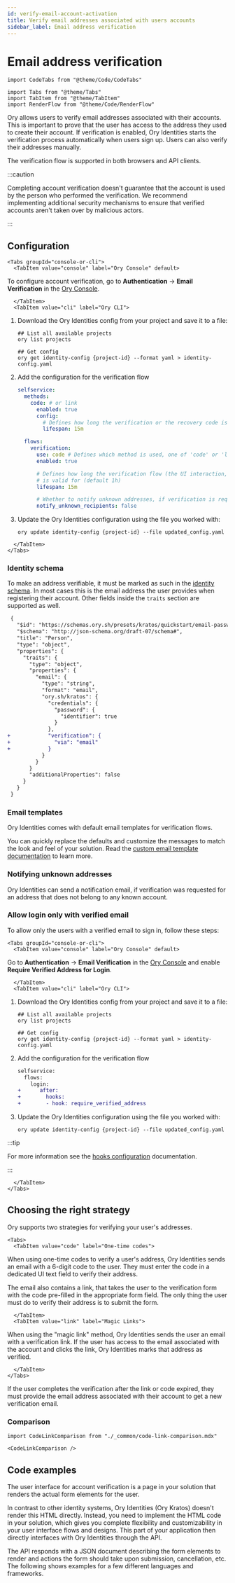 ```yaml
---
id: verify-email-account-activation
title: Verify email addresses associated with users accounts
sidebar_label: Email address verification
---
```


# Email address verification

```mdx-code-block
import CodeTabs from "@theme/Code/CodeTabs"

import Tabs from "@theme/Tabs"
import TabItem from "@theme/TabItem"
import RenderFlow from "@theme/Code/RenderFlow"
```

Ory allows users to verify email addresses associated with their accounts. This is important to prove that the user has access to
the address they used to create their account. If verification is enabled, Ory Identities starts the verification process
automatically when users sign up. Users can also verify their addresses manually.

The verification flow is supported in both browsers and API clients.

:::caution

Completing account verification doesn't guarantee that the account is used by the person who performed the verification. We
recommend implementing additional security mechanisms to ensure that verified accounts aren't taken over by malicious actors.

:::

## Configuration

```mdx-code-block
<Tabs groupId="console-or-cli">
  <TabItem value="console" label="Ory Console" default>
```

To configure account verification, go to **Authentication** → **Email Verification** in the
[Ory Console](https://console.ory.sh/projects/current/verification).

```mdx-code-block
  </TabItem>
  <TabItem value="cli" label="Ory CLI">
```

1. Download the Ory Identities config from your project and save it to a file:

   ```shell
   ## List all available projects
   ory list projects

   ## Get config
   ory get identity-config {project-id} --format yaml > identity-config.yaml
   ```

2. Add the configuration for the verification flow

   ```yaml title="config.yml"
   selfservice:
     methods:
       code: # or link
         enabled: true
         config:
           # Defines how long the verification or the recovery code is valid for (default 1h)
           lifespan: 15m

     flows:
       verification:
         use: code # Defines which method is used, one of 'code' or 'link'.
         enabled: true

         # Defines how long the verification flow (the UI interaction, not the link!)
         # is valid for (default 1h)
         lifespan: 15m

         # Whether to notify unknown addresses, if verification is requested for them
         notify_unknown_recipients: false
   ```

3. Update the Ory Identities configuration using the file you worked with:

   ```shell
   ory update identity-config {project-id} --file updated_config.yaml
   ```

```mdx-code-block
  </TabItem>
</Tabs>
```

### Identity schema

To make an address verifiable, it must be marked as such in the
[identity schema](../../manage-identities/15_customize-identity-schema.mdx). In most cases this is the email address the user
provides when registering their account. Other fields inside the `traits` section are supported as well.

```diff title="identity-schema.json"
 {
   "$id": "https://schemas.ory.sh/presets/kratos/quickstart/email-password/identity.schema.json",
   "$schema": "http://json-schema.org/draft-07/schema#",
   "title": "Person",
   "type": "object",
   "properties": {
     "traits": {
       "type": "object",
       "properties": {
         "email": {
           "type": "string",
           "format": "email",
           "ory.sh/kratos": {
             "credentials": {
               "password": {
                 "identifier": true
               }
             },
+            "verification": {
+              "via": "email"
+            }
           }
         }
       }
       "additionalProperties": false
     }
   }
 }
```

### Email templates

Ory Identities comes with default email templates for verification flows.

You can quickly replace the defaults and customize the messages to match the look and feel of your solution. Read the
[custom email template documentation](../../emails-sms/05_custom-email-templates.mdx) to learn more.

### Notifying unknown addresses

Ory Identities can send a notification email, if verification was requested for an address that does not belong to any known
account.

### Allow login only with verified email

To allow only the users with a verified email to sign in, follow these steps:

```mdx-code-block
<Tabs groupId="console-or-cli">
  <TabItem value="console" label="Ory Console" default>
```

Go to **Authentication** → **Email Verification** in the [Ory Console](https://console.ory.sh/projects/current/verification) and
enable **Require Verified Address for Login**.

```mdx-code-block
  </TabItem>
  <TabItem value="cli" label="Ory CLI">
```

1. Download the Ory Identities config from your project and save it to a file:

   ```shell
   ## List all available projects
   ory list projects

   ## Get config
   ory get identity-config {project-id} --format yaml > identity-config.yaml
   ```

2. Add the configuration for the verification flow

   ```diff
   selfservice:
     flows:
       login:
   +      after:
   +        hooks:
   +        - hook: require_verified_address
   ```

3. Update the Ory Identities configuration using the file you worked with:

   ```shell
   ory update identity-config {project-id} --file updated_config.yaml
   ```

:::tip

For more information see the [hooks configuration](../../hooks/01_configure-hooks.mdx) documentation.

:::

```mdx-code-block
  </TabItem>
</Tabs>
```

## Choosing the right strategy

Ory supports two strategies for verifying your user's addresses.

```mdx-code-block
<Tabs>
  <TabItem value="code" label="One-time codes">
```

When using one-time codes to verify a user's address, Ory Identities sends an email with a 6-digit code to the user. They must
enter the code in a dedicated UI text field to verify their address.

The email also contains a link, that takes the user to the verification form with the code pre-filled in the appropriate form
field. The only thing the user must do to verify their address is to submit the form.

```mdx-code-block
  </TabItem>
  <TabItem value="link" label="Magic Links">
```

When using the "magic link" method, Ory Identities sends the user an email with a verification link. If the user has access to the
email associated with the account and clicks the link, Ory Identities marks that address as verified.

```mdx-code-block
  </TabItem>
</Tabs>
```

If the user completes the verification after the link or code expired, they must provide the email address associated with their
account to get a new verification email.

### Comparison

```mdx-code-block
import CodeLinkComparison from "./_common/code-link-comparison.mdx"

<CodeLinkComparison />
```

## Code examples

The user interface for account verification is a page in your solution that renders the actual form elements for the user.

In contrast to other identity systems, Ory Identities (Ory Kratos) doesn't render this HTML directly. Instead, you need to
implement the HTML code in your solution, which gives you complete flexibility and customizability in your user interface flows
and designs. This part of your application then directly interfaces with Ory Identities through the API.

The API responds with a JSON document describing the form elements to render and actions the form should take upon submission,
cancellation, etc. The following shows examples for a few different languages and frameworks.

<RenderFlow flow="verification" />
